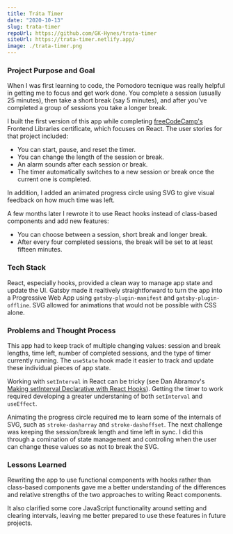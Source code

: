 ---
title: Tráta Timer
date: "2020-10-13"
slug: trata-timer
repoUrl: https://github.com/GK-Hynes/trata-timer
siteUrl: https://trata-timer.netlify.app/
image: ./trata-timer.png
---

### Project Purpose and Goal

When I was first learning to code, the Pomodoro tecnique was really helpful in getting me to focus and get work done. You complete a session (usually 25 minutes), then take a short break (say 5 minutes), and after you've completed a group of sessions you take a longer break.

I built the first version of this app while completing [freeCodeCamp's](https://www.freecodecamp.org/) Frontend Libraries certificate, which focuses on React. The user stories for that project included:

- You can start, pause, and reset the timer.
- You can change the length of the session or break.
- An alarm sounds after each session or break.
- The timer automatically switches to a new session or break once the current one is completed.

In addition, I added an animated progress circle using SVG to give visual feedback on how much time was left.

A few months later I rewrote it to use React hooks instead of class-based components and add new features:

- You can choose between a session, short break and longer break.
- After every four completed sessions, the break will be set to at least fifteen minutes.

### Tech Stack

React, especially hooks, provided a clean way to manage app state and update the UI. Gatsby made it realtively straightforward to turn the app into a Progressive Web App using `gatsby-plugin-manifest` and `gatsby-plugin-offline`. SVG allowed for animations that would not be possible with CSS alone.

### Problems and Thought Process

This app had to keep track of multiple changing values: session and break lengths, time left, number of completed sessions, and the type of timer currently running. The `useState` hook made it easier to track and update these individual pieces of app state.

Working with `setInterval` in React can be tricky (see Dan Abramov's [Making setInterval Declarative with React Hooks](https://overreacted.io/making-setinterval-declarative-with-react-hooks/)). Getting the timer to work required developing a greater understaning of both `setInterval` and `useEffect`.

Animating the progress circle required me to learn some of the internals of SVG, such as `stroke-dasharray` and `stroke-dashoffset`. The next challenge was keeping the session/break length and time left in sync. I did this through a comination of state management and controling when the user can change these values so as not to break the SVG.

### Lessons Learned

Rewriting the app to use functional components with hooks rather than class-based components gave me a better understanding of the differences and relative strengths of the two approaches to writing React components.

It also clarified some core JavaScript functionality around setting and clearing intervals, leaving me better prepared to use these features in future projects.
